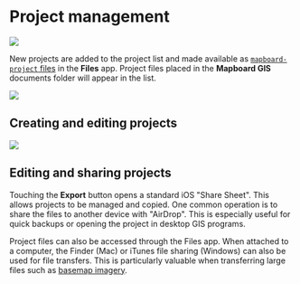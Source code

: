 
# Project management

<Image src="/docs/project-list.jpg" width={300} className="left" />

New projects are added to the project list and made available as
[`mapboard-project` files](/docs/project-file) in the **Files** app.
Project files placed in the **Mapboard GIS** documents folder will appear
in the list.

<Image src="/docs/project-actions.jpg" width={350} />

## Creating and editing projects


<Image src="/docs/new-project.jpg" width={300} />

## Editing and sharing projects

Touching the **Export** button opens a standard iOS "Share Sheet".
This allows projects to be managed and copied. One common operation
is to share the files to another device with "AirDrop". This is especially
useful for quick backups or opening the project in desktop GIS programs.

Project files can also be accessed through the Files app. When attached to a
computer, the Finder (Mac) or iTunes file sharing (Windows) can also be used
for file transfers. This is particularly valuable when transferring large
files such as [basemap imagery](/docs/basemaps).
